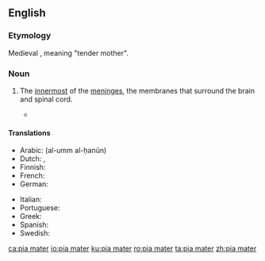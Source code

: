 ==English==

===Etymology===
Medieval {{etyl|la|en}}, meaning "tender mother".

===Noun===
{{en-noun}}
{{wikipedia}}

# {{lb|en|anatomy}} The [[innermost]] of the [[meninges]], the membranes that surround the brain and spinal cord.
#* {{quote-magazine|year=2013|month=May-June|author=[http://www.americanscientist.org/authors/detail/charles-t-ambrose Charles T. Ambrose]
|title=[http://www.americanscientist.org/issues/feature/2013/3/alzheimerrsquos-disease-the-great-morbidity-of-the-21st-century Alzheimer’s Disease]
|volume=101|issue=3|page=200|magazine={{w|American Scientist}}
|passage=Similar studies of rats have employed four different intracranial resorbable, slow sustained release systems&mdash;&nbsp;[&hellip;]. Such a slow-release device containing angiogenic factors could be placed on the '''pia mater''' covering the cerebral cortex and tested in persons with senile dementia in long term studies.}}

====Translations====
{{trans-top|innermost of the meninges}}
* Arabic: {{t|ar|الأم الحنون}} (al-umm al-ḥanūn)
* Dutch: {{t|nl|Zacht hersenvlies}}, {{t|nl|Pia mater}}
* Finnish: {{t|fi|pehmeäkalvo}}
* French: {{t+|fr|pie-mère|f}}
* German: {{t|de|Pia mater|f}}
{{trans-mid}}
* Italian: {{t|it|pia madre|f}}
* Portuguese: {{t|pt|pia-máter|f}}
* Greek: {{t|el|χοριοειδής μήνιγξ|f}}
* Spanish: {{t+|es|piamadre|f}}
* Swedish: {{t|sv|mjuka hjärnhinnan|c}}
{{trans-bottom}}

[[ca:pia mater]]
[[io:pia mater]]
[[ku:pia mater]]
[[ro:pia mater]]
[[ta:pia mater]]
[[zh:pia mater]]
